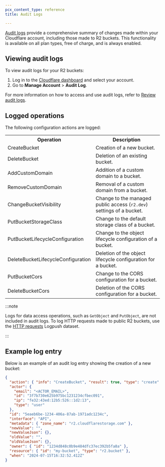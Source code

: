```yaml
---
pcx_content_type: reference
title: Audit Logs

---
```


[Audit logs](/fundamentals/account/account-security/review-audit-logs/) provide a comprehensive summary of changes made within your Cloudflare account, including those made to R2 buckets. This functionality is available on all plan types, free of charge, and is always enabled.

## Viewing audit logs

To view audit logs for your R2 buckets:

1. Log in to the [Cloudflare dashboard](https://dash.cloudflare.com/?account=audit-log) and select your account.
2. Go to **Manage Account** > **Audit Log**.

For more information on how to access and use audit logs, refer to [Review audit logs](/fundamentals/account/account-security/review-audit-logs/).

## Logged operations

The following configuration actions are logged:

<table>
  <tbody>
    <th colspan="5" rowspan="1" style="width:220px">
      Operation
    </th>
    <th colspan="5" rowspan="1">
      Description
    </th>
    <tr>
      <td colspan="5" rowspan="1">
        CreateBucket
      </td>
      <td colspan="5" rowspan="1">
        Creation of a new bucket.
      </td>
    </tr>
    <tr>
      <td colspan="5" rowspan="1">
        DeleteBucket
      </td>
      <td colspan="5" rowspan="1">
        Deletion of an existing bucket.
      </td>
    </tr>
    <tr>
      <td colspan="5" rowspan="1">
        AddCustomDomain
      </td>
      <td colspan="5" rowspan="1">
        Addition of a custom domain to a bucket.
      </td>
    </tr>
    <tr>
      <td colspan="5" rowspan="1">
        RemoveCustomDomain
      </td>
      <td colspan="5" rowspan="1">
        Removal of a custom domain from a bucket.
      </td>
    </tr>
    <tr>
      <td colspan="5" rowspan="1">
        ChangeBucketVisibility
      </td>
      <td colspan="5" rowspan="1">
        Change to the managed public access (<code>r2.dev</code>) settings of a bucket.
      </td>
    </tr>
    <tr>
      <td colspan="5" rowspan="1">
        PutBucketStorageClass
      </td>
      <td colspan="5" rowspan="1">
        Change to the default storage class of a bucket.
      </td>
    </tr>
    <tr>
      <td colspan="5" rowspan="1">
        PutBucketLifecycleConfiguration
      </td>
      <td colspan="5" rowspan="1">
        Change to the object lifecycle configuration of a bucket.
      </td>
    </tr>
    <tr>
      <td colspan="5" rowspan="1">
        DeleteBucketLifecycleConfiguration
      </td>
      <td colspan="5" rowspan="1">
        Deletion of the object lifecycle configuration for a bucket.
      </td>
    </tr>
    <tr>
      <td colspan="5" rowspan="1">
        PutBucketCors
      </td>
      <td colspan="5" rowspan="1">
        Change to the CORS configuration for a bucket.
      </td>
    </tr>
    <tr>
      <td colspan="5" rowspan="1">
        DeleteBucketCors
      </td>
      <td colspan="5" rowspan="1">
        Deletion of the CORS configuration for a bucket.
      </td>
    </tr>
  </tbody>
</table>

:::note


Logs for data access operations, such as `GetObject` and `PutObject`, are not included in audit logs. To log HTTP requests made to public R2 buckets, use the [HTTP requests](/logs/reference/log-fields/zone/http_requests/) Logpush dataset.


:::

## Example log entry

Below is an example of an audit log entry showing the creation of a new bucket:

```json
{
  "action": { "info": "CreateBucket", "result": true, "type": "create" },
  "actor": {
    "email": "<ACTOR_EMAIL>",
    "id": "3f7b730e625b975bc1231234cfbec091",
    "ip": "fe32:43ed:12b5:526::1d2:13",
    "type": "user"
  },
  "id": "5eaeb6be-1234-406a-87ab-1971adc1234c",
  "interface": "API",
  "metadata": { "zone_name": "r2.cloudflarestorage.com" },
  "newValue": "",
  "newValueJson": {},
  "oldValue": "",
  "oldValueJson": {},
  "owner": { "id": "1234d848c0b9e484dfc37ec392b5fa8a" },
  "resource": { "id": "my-bucket", "type": "r2.bucket" },
  "when": "2024-07-15T16:32:52.412Z"
}

```
